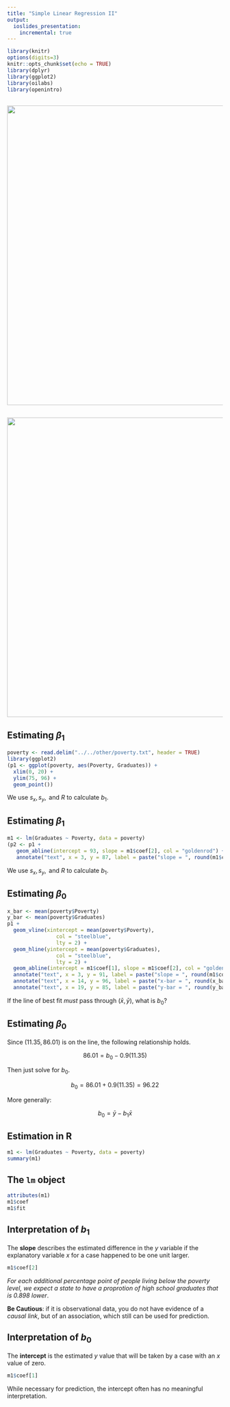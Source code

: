 ```yaml
---
title: "Simple Linear Regression II"
output:
  ioslides_presentation:
    incremental: true
---
```


```r
library(knitr)
options(digits=3)
knitr::opts_chunk$set(echo = TRUE)
library(dplyr)
library(ggplot2)
library(oilabs)
library(openintro)
```

## 
<center>
<img src="../figs/id-the-slr.png" width = 700>
</center>


## 
<center>
<img src="../figs/res-plots1.png" width = 700>
</center>


## Estimating $\beta_1$ {.build}

```r
poverty <- read.delim("../../other/poverty.txt", header = TRUE)
library(ggplot2)
(p1 <- ggplot(poverty, aes(Poverty, Graduates)) + 
  xlim(0, 20) +
  ylim(75, 96) +
  geom_point())
```

We use $s_x, s_y, \textrm{ and } R$ to calculate $b_1$.


## Estimating $\beta_1$ {.build}

```r
m1 <- lm(Graduates ~ Poverty, data = poverty)
(p2 <- p1 + 
   geom_abline(intercept = 93, slope = m1$coef[2], col = "goldenrod") +
   annotate("text", x = 3, y = 87, label = paste("slope = ", round(m1$coef[2], 2))))
```

We use $s_x, s_y, \textrm{ and } R$ to calculate $b_1$.


## Estimating $\beta_0$ {.build}

```r
x_bar <- mean(poverty$Poverty)
y_bar <- mean(poverty$Graduates)
p1 + 
  geom_vline(xintercept = mean(poverty$Poverty), 
                col = "steelblue",
                lty = 2) +
  geom_hline(yintercept = mean(poverty$Graduates), 
                col = "steelblue",
                lty = 2) + 
  geom_abline(intercept = m1$coef[1], slope = m1$coef[2], col = "goldenrod") +
  annotate("text", x = 3, y = 91, label = paste("slope = ", round(m1$coef[2], 2))) +
  annotate("text", x = 14, y = 96, label = paste("x-bar = ", round(x_bar, 2))) +
  annotate("text", x = 19, y = 85, label = paste("y-bar = ", round(y_bar, 2)))
```

If the line of best fit *must* pass through $(\bar{x}, \bar{y})$, what is $b_0$?


## Estimating $\beta_0$ {.build}

Since $(11.35, 86.01)$ is on the line, the following relationship holds.

$$ 86.01 = b_0 - 0.9 (11.35) $$

Then just solve for $b_0$.

$$ b_0 = 86.01 + 0.9 (11.35) = 96.22$$

More generally:

$$ b_0 = \bar{y} - b_1 \bar{x} $$


## Estimation in R {.smaller .build}

```r
m1 <- lm(Graduates ~ Poverty, data = poverty)
summary(m1)
```


## The `lm` object {.build .smaller}

```r
attributes(m1)
m1$coef
m1$fit
```


## Interpretation of $b_1$ {.build}

The **slope** describes the estimated difference in the $y$ variable if the explanatory
variable $x$ for a case happened to be one unit larger.

```r
m1$coef[2]
```

*For each additional percentage point of people living below the poverty level,
we expect a state to have a proprotion of high school graduates that is 0.898
lower*.

**Be Cautious**: if it is observational data, you do not have evidence of a 
*causal link*, but of an association, which still can be used for prediction.


## Interpretation of $b_0$ {.build}

The **intercept** is the estimated $y$ value that will be taken by a case with 
an $x$ value of zero.

```r
m1$coef[1]
```

While necessary for prediction, the intercept often has no meaningful interpretation.


